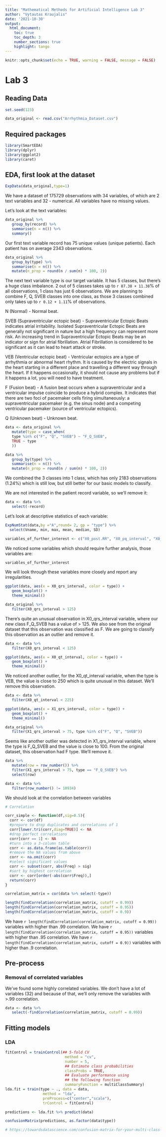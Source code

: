 ```yaml
---
title: "Mathematical Methods for Artificial Intelligence Lab 3"
author: "Vytautas Kraujalis"
date: '2021-10-30'
output: 
  html_document:
    toc: true 
    toc_depth: 3
    number_sections: true
    highlight: tango
---
```




```r
knitr::opts_chunk$set(echo = TRUE, warning = FALSE, message = FALSE)
```

# Lab 3
## Reading Data
```r
set.seed(123)

data_original <- read.csv("Arrhythmia_Dataset.csv")
```

## Required packages
```r
library(SmartEDA)
library(dplyr)
library(ggplot2)
library(caret)
```

## EDA, first look at the dataset
```r
ExpData(data_original,type=1)
```

We have a dataset of 175729 observations with 34 variables, of which are 2 text variables and 32 - numerical. All variables have no missing values.

Let's look at the text variables:
```r
data_original %>% 
   group_by(record) %>% 
   summarise(n = n()) %>% 
   summary()
```

Our first text variable record has 75 unique values (unique patients). Each patient has on average 2343 observations.

```r
data_original %>% 
   group_by(type) %>% 
   summarise(n = n()) %>% 
   mutate(n_prop = round(n / sum(n) * 100, 2))
```

The next text variable type is our target variable. It has 5 classes, but there's a huge class imbalance. 2 out of 5 classes takes up to `r 87.38 + 11.38`% of all observations, 1 class has just 6 observations. We are planning to combine F, Q, SVEB classes into one class, as those 3 classes combined only takes up to `r 0.12 + 1.11`% of observations.

N (Normal) - Normal beat.

SVEB (Supraventricular ectopic beat) - Supraventricular Ectopic Beats indicates atrial irritability.  Isolated Supraventricular Ectopic Beats are generally not significant in nature but a high frequency can represent more risk.  An increasing trend in Supraventricular Ectopic Beats may be an indicator or sign for atrial fibrillation. Atrial Fibrillation is considered to be significant as it can lead to heart attack or stroke.

VEB (Ventricular ectopic beat) - Ventricular ectopics are a type of arrhythmia or abnormal heart rhythm. It is caused by the electric signals in the heart starting in a different place and travelling a different way through the heart. If it happens occasionally, it should not cause any problems but if it happens a lot, you will need to have treatment.

F (Fusion beat) - A fusion beat occurs when a supraventricular and a ventricular impulse coincide to produce a hybrid complex. It indicates that there are two foci of pacemaker cells firing simultaneously: a supraventricular pacemaker (e.g. the sinus node) and a competing ventricular pacemaker (source of ventricular ectopics).

Q (Unknown beat) - Unknown beat.

```r
data <- data_original %>% 
   mutate(type = case_when(
   type %in% c("F", "Q", "SVEB") ~ "F_Q_SVEB",
   TRUE ~ type
   ))

data %>% 
   group_by(type) %>% 
   summarise(n = n()) %>% 
   mutate(n_prop = round(n / sum(n) * 100, 2))
```

We combined the 3 classes into 1 class, which has only 2183 observations (1.24%) which is still low, but still better for our basic models to classify.


We are not interested in the patient record variable, so we'll remove it:
```r
data <- data %>% 
   select(-record)
```

Let's look at descriptive statistics of each variable:
```r
ExpNumStat(data,by ="A",round= 2, gp = "type") %>% 
  select(Vname, min, max, mean, median, SD)

variables_of_further_interest <- c("X0_post.RR", "X0_pq_interval", "X0_pre.RR", "X0_qrs_interval", "X0_qt_interval", "X1_post.RR", "X1_pre.RR", "X1_qrs_interval", "X1_qt_interval")
```

We noticed some variables which should require further analysis, those variables are:
```r
variables_of_further_interest
```

We will look through these variables more closely and report any irregularities.


```r
ggplot(data, aes(x = X0_qrs_interval, color = type)) +
   geom_boxplot() +
   theme_minimal()

data_original %>% 
   filter(X0_qrs_interval > 125)
```

There's quite an unusual observation in X0_qrs_interval variable, where our new class F_Q_SVEB has a value of > 125. We also see from the original dataset that this observation was classified as F. We are going to classify this observation as an outlier and remove it.
```r
data <- data %>% 
   filter(X0_qrs_interval < 125)
```

```r
ggplot(data, aes(x = X0_qt_interval, color = type)) +
   geom_boxplot() +
   theme_minimal()
```

We noticed another outlier, for the X0_qt_interval variable, when the type is VEB, the value is close to 250 which is quite unusual in this dataset. We'll remove this observation.
```r
data <- data %>% 
   filter(X0_qt_interval < 225)
```

```r
ggplot(data, aes(x = X1_qrs_interval, color = type)) +
   geom_boxplot() +
   theme_minimal()

data_original %>% 
   filter(X1_qrs_interval > 75, type %in% c("F", "Q", "SVEB"))
```

Seems like another outlier was detected in X1_qrs_interval variable, where the type is F_Q_SVEB and the value is close to 100. From the original dataset, this observation had F type. We'll remove it.
```r
data %>% 
   mutate(row = row_number()) %>% 
   filter(X1_qrs_interval > 75, type == "F_Q_SVEB") %>% 
   select(row)

data <- data %>% 
   filter(row_number() != 10934)
```


We should look at the correlation between variables
```r
# Correlation

corr_simple <- function(df,sig=0.5){
  corr <- cor(df)
  #prepare to drop duplicates and correlations of 1     
  corr[lower.tri(corr,diag=TRUE)] <- NA 
  #drop perfect correlations
  corr[corr == 1] <- NA 
  #turn into a 3-column table
  corr <- as.data.frame(as.table(corr))
  #remove the NA values from above 
  corr <- na.omit(corr) 
  #select significant values  
  corr <- subset(corr, abs(Freq) > sig) 
  #sort by highest correlation
  corr <- corr[order(-abs(corr$Freq)),] 
  return(corr)
}

correlation_matrix = cor(data %>% select(-type))

length(findCorrelation(correlation_matrix, cutoff = 0.99))
length(findCorrelation(correlation_matrix, cutoff = 0.95))
length(findCorrelation(correlation_matrix, cutoff = 0.9))
```

We have `r length(findCorrelation(correlation_matrix, cutoff = 0.99))` variables with higher than .99 correlation.
We have `r length(findCorrelation(correlation_matrix, cutoff = 0.95))` variables with higher than .95 correlation.
We have `r length(findCorrelation(correlation_matrix, cutoff = 0.9))` variables with higher than .9 correlation.

## Pre-process
### Removal of correlated variables
We've found some highly correlated variables. We don't have a lot of variables (32) and because of that, we'll only remove the variables with >.99 correlation.
```r
data <- data %>% 
   select(-findCorrelation(correlation_matrix, cutoff = 0.99))
```

## Fitting models
### LDA
```r
fitControl = trainControl(## 5-fold CV
                           method = "cv",
                           number = 5,
                           ## Estimate class probabilities
                           classProbs = TRUE,
                           ## Evaluate performance using 
                           ## the following function
                           summaryFunction = multiClassSummary)
lda.fit = train(type ~ ., data = data, 
                 method = "lda",
                 preProcess=c("center","scale"),
                 trControl = fitControl)

predictions <- lda.fit %>% predict(data)

confusionMatrix(predictions, as.factor(data$type))

# https://towardsdatascience.com/confusion-matrix-for-your-multi-class-machine-learning-model-ff9aa3bf7826
```














